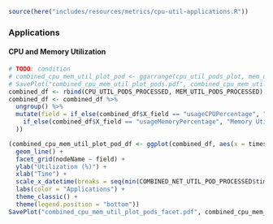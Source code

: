 ```r
source(here("includes/resources/metrics/cpu-util-applications.R"))
```

### Applications

#### CPU and Memory Utilization

```r
# TODO: condition
# combined_cpu_mem_util_plot_pod <- ggarrange(cpu_util_pods_plot, mem_util_pods_plot, ncol = 2, common.legend=TRUE, legend="bottom")
# SavePlot("combined_cpu_mem_util_plot_pods.pdf", combined_cpu_mem_util_plot_pod, 8, 4)
combined_df <- rbind(CPU_UTIL_PODS_PROCESSED, MEM_UTIL_PODS_PROCESSED)
combined_df <- combined_df %>%
  ungroup() %>%
  mutate(field = if_else(combined_df$X_field == "usageCPUPercentage", "CPU Utilization",
    if_else(combined_df$X_field == "usageMemoryPercentage", "Memory Utilization", "")
  ))

(combined_cpu_mem_util_plot_pod_df <- ggplot(combined_df, aes(x = timestamp, y = X_value, colour = application)) +
  geom_line() +
  facet_grid(nodeName ~ field) +
  ylab("Utilization (%)") +
  xlab("Time") +
  scale_x_datetime(breaks = seq(min(COMBINED_NET_UTIL_POD_PROCESSED$timestamp) - 3600, max(COMBINED_NET_UTIL_POD_PROCESSED$timestamp) + 3600, by = "6 hours"), date_labels = "%H:00") +
  labs(color = "Applications") +
  theme_classic() +
  theme(legend.position = "bottom"))
SavePlot("combined_cpu_mem_util_plot_pods_facet.pdf", combined_cpu_mem_util_plot_pod_df, 10, 6)
```
